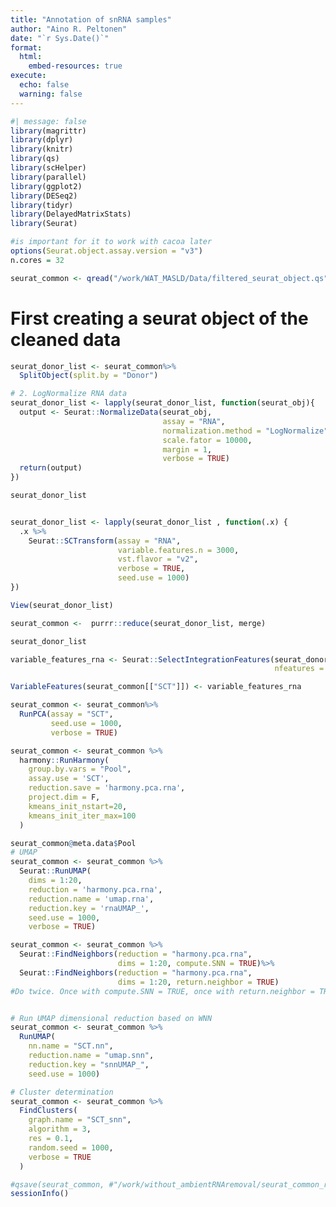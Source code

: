 ```yaml
---
title: "Annotation of snRNA samples"
author: "Aino R. Peltonen"
date: "`r Sys.Date()`"
format:
  html:
    embed-resources: true
execute: 
  echo: false
  warning: false
---
```


```r
#| message: false
library(magrittr)
library(dplyr)
library(knitr)
library(qs)
library(scHelper)
library(parallel)
library(ggplot2)
library(DESeq2)
library(tidyr)
library(DelayedMatrixStats)
library(Seurat)

#is important for it to work with cacoa later
options(Seurat.object.assay.version = "v3")
n.cores = 32

seurat_common <- qread("/work/WAT_MASLD/Data/filtered_seurat_object.qs")
```

# First creating a seurat object of the cleaned data



```r
seurat_donor_list <- seurat_common%>%
  SplitObject(split.by = "Donor")

# 2. LogNormalize RNA data
seurat_donor_list <- lapply(seurat_donor_list, function(seurat_obj){
  output <- Seurat::NormalizeData(seurat_obj,
                                  assay = "RNA",
                                  normalization.method = "LogNormalize",
                                  scale.fator = 10000,
                                  margin = 1,
                                  verbose = TRUE)
  return(output)
})

seurat_donor_list


seurat_donor_list <- lapply(seurat_donor_list , function(.x) {
  .x %>%
    Seurat::SCTransform(assay = "RNA",
                        variable.features.n = 3000,
                        vst.flavor = "v2",
                        verbose = TRUE,
                        seed.use = 1000)
})

View(seurat_donor_list)

seurat_common <-  purrr::reduce(seurat_donor_list, merge)

seurat_donor_list

variable_features_rna <- Seurat::SelectIntegrationFeatures(seurat_donor_list,
                                                           nfeatures = 3000)

VariableFeatures(seurat_common[["SCT"]]) <- variable_features_rna

seurat_common <- seurat_common%>%
  RunPCA(assay = "SCT",
         seed.use = 1000,
         verbose = TRUE)
```

```r
seurat_common <- seurat_common %>%
  harmony::RunHarmony(
    group.by.vars = "Pool",
    assay.use = 'SCT',
    reduction.save = 'harmony.pca.rna',
    project.dim = F,
    kmeans_init_nstart=20,
    kmeans_init_iter_max=100
  )

seurat_common@meta.data$Pool
# UMAP
seurat_common <- seurat_common %>%
  Seurat::RunUMAP(
    dims = 1:20,
    reduction = 'harmony.pca.rna',
    reduction.name = 'umap.rna',
    reduction.key = 'rnaUMAP_',
    seed.use = 1000,
    verbose = TRUE)
```


```r
seurat_common <- seurat_common %>%
  Seurat::FindNeighbors(reduction = "harmony.pca.rna",
                        dims = 1:20, compute.SNN = TRUE)%>% 
  Seurat::FindNeighbors(reduction = "harmony.pca.rna",
                        dims = 1:20, return.neighbor = TRUE)
#Do twice. Once with compute.SNN = TRUE, once with return.neighbor = TRUE. Can't run both


# Run UMAP dimensional reduction based on WNN
seurat_common <- seurat_common %>%
  RunUMAP(
    nn.name = "SCT.nn",
    reduction.name = "umap.snn",
    reduction.key = "snnUMAP_",
    seed.use = 1000)

# Cluster determination
seurat_common <- seurat_common %>%
  FindClusters(
    graph.name = "SCT_snn",
    algorithm = 3,
    res = 0.1,
    random.seed = 1000,
    verbose = TRUE
  )
```

```r
#qsave(seurat_common, #"/work/without_ambientRNAremoval/seurat_common_reclustered.qs")
sessionInfo()
```

